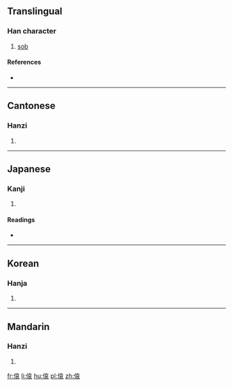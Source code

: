 ==Translingual==

===Han character===
{{Han char|rn=9|rad=人|as=09|sn=11|four=20232|canj=人卜口女 (OYRV), X人卜口女 (XOYRV)|ids=⿰亻哀}}

# [[sob]]

====References====
* {{Han ref|kx=0111.280|dkj=00892|hdz=10194.060|uh=506F|ud=20591|bh=B0C0|bd=45248}}

----

==Cantonese==

===Hanzi===
{{yue-hanzi|jyut=|y=yi2}}

# {{defn|lang=yue|sort=人09}}

----

==Japanese==

===Kanji===
{{ja-kanji|grade=|rs=人09}}

# {{defn|lang=ja|sort=人09}}

====Readings====
* {{ja-readings|on=[[い]] (i), [[え]] (e)|kun=[[なげく]] (nageku)}}

----

==Korean==

===Hanja===
{{ko-hanja|hangeul=의|rv=ui|mr=ŭi}}

# {{defn|lang=ko|sort=人09}}

----

==Mandarin==

===Hanzi===
{{cmn-hanzi|pin=[[yǐ]] ([[yi3]])|wg=i<sup>3</sup>}}

# {{defn|lang=cmn|sort=人09}}

[[fr:偯]]
[[li:偯]]
[[hu:偯]]
[[pl:偯]]
[[zh:偯]]